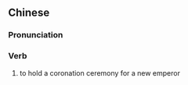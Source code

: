{{also|册立}}
==Chinese==
{{zh-forms|s=册立}}

===Pronunciation===
{{zh-pron
|m=cèlì
|cat=v
}}

===Verb===
{{zh-verb}}

# {{lb|zh|archaic}} to hold a coronation ceremony for a new emperor